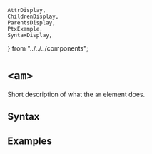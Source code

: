     AttrDisplay,
    ChildrenDisplay,
    ParentsDisplay,
    PtxExample,
    SyntaxDisplay,
} from "../../../components";

# `<am>`

Short description of what the `am` element does.

## Syntax

<SyntaxDisplay name="am" />

## Examples

    